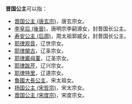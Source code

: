 '''晋国公主'''可以指：
*[[晋国公主_(唐玄宗)|晋国公主 (唐玄宗)]]，唐玄宗女。
*[[李皇后_(後晉)|李皇后 (後晉)]]，唐明宗李嗣源女，封晋国长公主。
*[[寿安公主_(后周)|寿安公主 (后周)]]，周太祖郭威女，封晋国长公主。
*[[齐国公主_(辽景宗)|耶律观音]]，辽世宗女。
*[[耶律槊古|耶律槊古]]，辽圣宗女。
*[[耶律巖母菫|耶律巖母菫]]，辽圣宗女。
*[[耶律跋芹|耶律跋芹]]，辽兴宗女。
*[[耶律特里|耶律特里]]，辽道宗女。
*[[魯國大長公主|魯國大長公主]]，宋太祖女。
*[[扬国公主_(宋哲宗)|扬国公主 (宋哲宗)]]，宋太宗女。
*[[晋国公主_(宋度宗)|晋国公主 (宋度宗)]]，宋度宗女。

{{Disambig|Cat=公主封号消歧义}}
